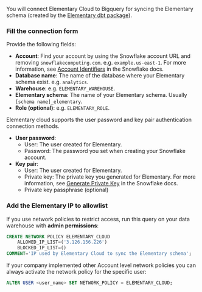 You will connect Elementary Cloud to Bigquery for syncing the Elementary schema (created by the [Elementary dbt package](/cloud/onboarding/quickstart-dbt-package)).

<Snippet file="cloud/integrations/create-user-operation.mdx" />

### Fill the connection form

Provide the following fields:

- **Account**: Find your account by using the Snowflake account URL and removing `snowflakecomputing.com`. e.g. `example.us-east-1`. For more information, see [Account Identifiers](https://docs.snowflake.com/en/user-guide/admin-account-identifier.html) in the Snowflake docs.
- **Database name**: The name of the database where your Elementary schema exist. e.g. `analytics`.
- **Warehouse**: e.g. `ELEMENTARY_WAREHOUSE`.
- **Elementary schema**: The name of your Elementary schema. Usually `[schema name]_elementary`.
- **Role (optional)**: e.g. `ELEMENTARY_ROLE`.

Elementary cloud supports the user password and key pair authentication connection methods.

- **User password**:
  - User: The user created for Elementary.
  - Password: The password you set when creating your Snowflake account.
- **Key pair**:
  - User: The user created for Elementary.
  - Private key: The private key you generated for Elementary. For more information, see [Generate Private Key](https://docs.snowflake.com/en/user-guide/key-pair-auth#configuring-key-pair-authentication) in the Snowflake docs.
  - Private key passphrase (optional)

### Add the Elementary IP to allowlist

If you use network policies to restrict access, run this query on your data warehouse with **admin permissions**:

```sql
CREATE NETWORK POLICY ELEMENTARY_CLOUD
	ALLOWED_IP_LIST=('3.126.156.226')
	BLOCKED_IP_LIST=()
COMMENT='IP used by Elementary Cloud to sync the Elementary schema';
```

If your company implemented other Account level network policies you can always activate the network policy for the specific user:

```sql
ALTER USER <user_name> SET NETWORK_POLICY = ELEMENTARY_CLOUD;
```
